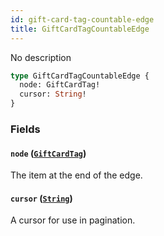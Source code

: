 ```yaml
---
id: gift-card-tag-countable-edge
title: GiftCardTagCountableEdge
---
```


No description

```graphql
type GiftCardTagCountableEdge {
  node: GiftCardTag!
  cursor: String!
}
```

### Fields

#### `node` ([`GiftCardTag`](../../../developer/api-reference/objects/gift-card-tag))

The item at the end of the edge.

#### `cursor` ([`String`](../../../developer/api-reference/scalars/string))

A cursor for use in pagination.
